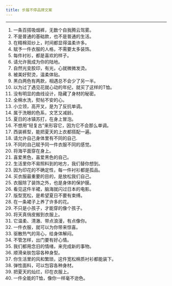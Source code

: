```yaml
---
title: 步履不停品牌文案
---
```


---

1. 一条百搭吸烟裤，无数个自我腾云驾雾。
2. 不是普通的基础款，也不是普通的生活。
3. 在精棉双纱上，时间都显得温柔许多。
4. 赋予一件衣服的人格，不需要太多装饰。
5. 每件衬衫，都是喜欢的样子。
6. 请允许我成为你的陆地。
7. 自然光变胶印，有光，心就微微发烫。
8. 被美好熨烫，温柔体贴。
9. 黑白两色有两款，相遇总不会少了另一半。
10. 以为过了遇见花就心动的年纪，就买了这样的T恤。
11. 没有明显的曲线设计，隐藏了身材的秘密。
12. 全棉水洗，熨帖不安的心。
13. 小立领，高开叉，是为了反抗单调。
14. 属于洗眼的色系，文艺又减龄。
15. 夏日的冰镇苏打，在身上冒泡。
16. 不想用“轻复古”来形容它，因为它不会那么单调。
17. 西装裤型，能把夏天的上衣都搭配一遍。
18. 请允许自己身体里有不同的自己.
19. 不同的自己赋予同一件衣服不同的感觉。
20. 将海平面穿在身上。
21. 喜爱黑色，喜爱黑色的自己。
22. 生活里你不易照料到的地方，我们替你想到。
23. 因为印花的不确定性，每一件衬衫都是孤品。
24. 买衣服最重要的目的，是放松我们自己。
25. 衣服除了装饰之外，也是身体的保护膜。
26. 看见这件半裙，脑海就闪过日本的电影。
27. 版型宽松，是希望夏日不要有束缚。
28. 在一条裙子上养了许多的花。
29. 不只是小孩子，才能穿的像个孩子。
30. 将天真俏皮搬到衣服上。
31. 它温柔、清澈、带点浪漫，有点像你。
32. 一件衣服，就可以为你带来惊喜。
33. 驱散热气的背心，给身体解闷。
34. 不管怎样，出门要有好心情。
35. 我们都用念旧的情绪，来完成新的事物。
36. 顺滑亲肤包容各种身型。
37. 你生活里的风和繁琐，这件宽松棉质衬衫都能装下。
38. 弹性面料，可以包容各种身材。
39. 把夏天的灿烂，印在衣服上。
40. 一件全能的T恤，像你一样毫不逊色。